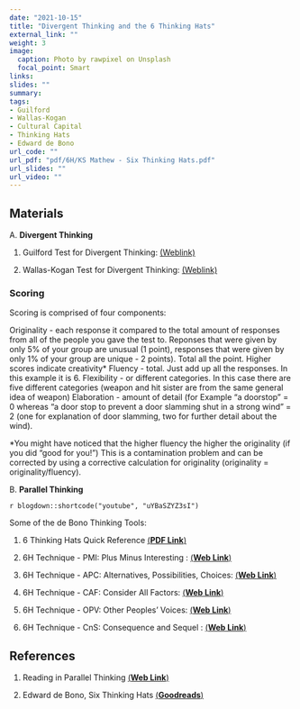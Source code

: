 ```yaml
---
date: "2021-10-15"
title: "Divergent Thinking and the 6 Thinking Hats"
external_link: ""
weight: 3
image:
  caption: Photo by rawpixel on Unsplash
  focal_point: Smart
links:
slides: ""
summary: 
tags:
- Guilford
- Wallas-Kogan
- Cultural Capital
- Thinking Hats
- Edward de Bono
url_code: ""
url_pdf: "pdf/6H/KS Mathew - Six Thinking Hats.pdf"
url_slides: ""
url_video: ""
---
```


## Materials

A. **Divergent Thinking**

1. Guilford Test for Divergent Thinking: [(Weblink)](https://curtbonk.com/bobweb/d1.html)

2. Wallas-Kogan Test for Divergent Thinking: [(Weblink)](https://curtbonk.com/bobweb/d2.html)

### Scoring

Scoring is comprised of four components:

Originality - each response it compared to the total amount of responses from all of the people you gave the test to.  Reponses that were given by only 5% of your group are unusual (1 point), responses that were given by only 1% of your group are unique - 2 points).  Total all the point.  Higher scores indicate creativity*
Fluency - total. Just add up all the responses.  In this example it is 6.
Flexibility - or different categories.  In this case there are five different categories (weapon and hit sister are from the same general idea of weapon)
Elaboration - amount of detail (for Example "a doorstop" = 0 whereas "a door stop to prevent a door slamming shut in a strong wind" = 2 (one for explanation of door slamming, two for further detail about the wind).

*You might have noticed that the higher fluency the higher the originality (if you did "good for you!")  This is a contamination problem and can be corrected by using a corrective calculation for originality
(originality = originality/fluency).

B. **Parallel Thinking**

`r blogdown::shortcode("youtube", "uYBaSZYZ3sI")`

Some of the de Bono Thinking Tools: 

1. 6 Thinking Hats Quick Reference [(**PDF Link**)](W1D1 - 01 - The Six Thinking Hats.pdf)

2. 6H Technique - PMI: Plus Minus Interesting : [(**Web Link**)](https://www.cortthinking.com/cort/1/p-m-i-plus-minus-and-interesting-cort-1-lesson-1)

3. 6H Technique - APC: Alternatives, Possibilities, Choices: [(**Web Link**)](https://www.cortthinking.com/cort/1/alternatives-possibilities-choices-cort-1-lesson-8)

4. 6H Technique - CAF: Consider All Factors: [(**Web Link**)](https://www.cortthinking.com/cort/1/caf-consider-all-factors-cort-1-lesson-2)

5. 6H Technique - OPV: Other Peoples' Voices: [(**Web Link**)](https://www.cortthinking.com/cort/1/other-people%E2%80%99s-views-cort-1-lesson-10)

6. 6H Technique - CnS: Consequence and Sequel : [(**Web Link**)](https://www.cortthinking.com/cort/1/cs-consequence-and-sequel-cort-1-lesson-4)

## References

1. Reading in Parallel Thinking [(**Web Link**)](https://www.debonogroup.com/services/core-programs/lateral-thinking/parallel-thinking/)

2. Edward de Bono, Six Thinking Hats [(**Goodreads**)](https://www.goodreads.com/book/show/97030.Six_Thinking_Hats)


